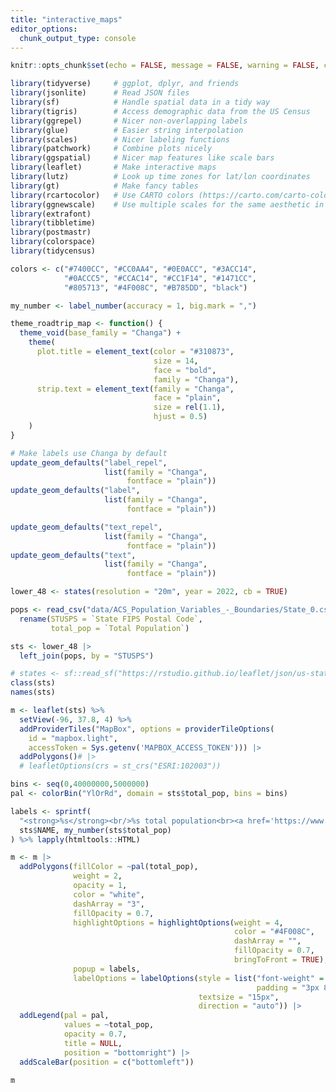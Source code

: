 ```yaml
---
title: "interactive_maps"
editor_options: 
  chunk_output_type: console
---
```


```r
knitr::opts_chunk$set(echo = FALSE, message = FALSE, warning = FALSE, cache = FALSE)

library(tidyverse)     # ggplot, dplyr, and friends
library(jsonlite)      # Read JSON files
library(sf)            # Handle spatial data in a tidy way
library(tigris)        # Access demographic data from the US Census
library(ggrepel)       # Nicer non-overlapping labels
library(glue)          # Easier string interpolation
library(scales)        # Nicer labeling functions
library(patchwork)     # Combine plots nicely
library(ggspatial)     # Nicer map features like scale bars
library(leaflet)       # Make interactive maps
library(lutz)          # Look up time zones for lat/lon coordinates
library(gt)            # Make fancy tables
library(rcartocolor)   # Use CARTO colors (https://carto.com/carto-colors/)
library(ggnewscale)    # Use multiple scales for the same aesthetic in ggplot
library(extrafont)
library(tibbletime)
library(postmastr)
library(colorspace)
library(tidycensus)

colors <- c("#7400CC", "#CC0AA4", "#0E0ACC", "#3ACC14", 
            "#0ACCC5", "#CCAC14", "#CC1F14", "#1471CC", 
            "#805713", "#4F008C", "#B785DD", "black")

my_number <- label_number(accuracy = 1, big.mark = ",")

theme_roadtrip_map <- function() {
  theme_void(base_family = "Changa") +
    theme(
      plot.title = element_text(color = "#310873", 
                                size = 14, 
                                face = "bold", 
                                family = "Changa"),
      strip.text = element_text(family = "Changa", 
                                face = "plain",
                                size = rel(1.1), 
                                hjust = 0.5)
    )
}

# Make labels use Changa by default
update_geom_defaults("label_repel", 
                     list(family = "Changa",
                          fontface = "plain"))
update_geom_defaults("label", 
                     list(family = "Changa",
                          fontface = "plain"))

update_geom_defaults("text_repel", 
                     list(family = "Changa",
                          fontface = "plain"))
update_geom_defaults("text", 
                     list(family = "Changa",
                          fontface = "plain"))

```

``` r

lower_48 <- states(resolution = "20m", year = 2022, cb = TRUE) 

pops <- read_csv("data/ACS_Population_Variables_-_Boundaries/State_0.csv") |> 
  rename(STUSPS = `State FIPS Postal Code`,
         total_pop = `Total Population`)

sts <- lower_48 |> 
  left_join(pops, by = "STUSPS")

```

```r

# states <- sf::read_sf("https://rstudio.github.io/leaflet/json/us-states.geojson")
class(sts)
names(sts)

m <- leaflet(sts) %>%
  setView(-96, 37.8, 4) %>%
  addProviderTiles("MapBox", options = providerTileOptions(
    id = "mapbox.light",
    accessToken = Sys.getenv('MAPBOX_ACCESS_TOKEN'))) |> 
  addPolygons()# |> 
  # leafletOptions(crs = st_crs("ESRI:102003"))

bins <- seq(0,40000000,5000000)
pal <- colorBin("YlOrRd", domain = sts$total_pop, bins = bins)

labels <- sprintf(
  "<strong>%s</strong><br/>%s total population<br><a href='https://www.r-project.org/'>R Project</a>",
  sts$NAME, my_number(sts$total_pop)
) %>% lapply(htmltools::HTML)

m <- m |> 
  addPolygons(fillColor = ~pal(total_pop), 
              weight = 2,
              opacity = 1,
              color = "white",
              dashArray = "3",
              fillOpacity = 0.7,
              highlightOptions = highlightOptions(weight = 4,
                                                  color = "#4F008C",
                                                  dashArray = "",
                                                  fillOpacity = 0.7,
                                                  bringToFront = TRUE),
              popup = labels,
              labelOptions = labelOptions(style = list("font-weight" = "normal", 
                                                       padding = "3px 8px"),
                                          textsize = "15px",
                                          direction = "auto")) |> 
  addLegend(pal = pal, 
            values = ~total_pop, 
            opacity = 0.7, 
            title = NULL,
            position = "bottomright") |> 
  addScaleBar(position = c("bottomleft"))

m

```





